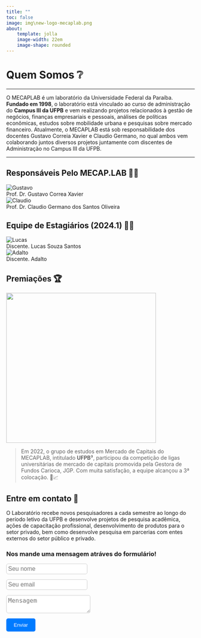 ```yaml
---
title: ""
toc: false
image: img\new-logo-mecaplab.png
about:
    template: jolla
    image-width: 22em
    image-shape: rounded
---
```


# Quem Somos ❔

---

O MECAPLAB é um laboratório da Universidade Federal da Paraíba. **Fundado em 1998**, o laboratório está vinculado ao curso de administração do **Campus III da UFPB** e vem realizando projetos relacionados à gestão de negócios, finanças empresariais e pessoais, análises de políticas econômicas, estudos sobre mobilidade urbana e pesquisas sobre mercado financeiro. Atualmente, o MECAPLAB está sob responsabilidade dos docentes Gustavo Correia Xavier e Claudio Germano, no qual ambos vem colaborando juntos diversos projetos juntamente com discentes de Administração no Campus III da UFPB.

---

## Responsáveis Pelo MECAP.LAB 👨‍🏫

<div class="grid">
  <div class="colunas" style="display: grid; align-items: center; grid-column: auto/span 6">
  ![Gustavo](img\Gustavo.png)
    Prof. Dr. Gustavo Correa Xavier
  </div>
  <div class="colunas" style="display: grid; align-items: center; grid-column: auto/span 6">
  ![Claudio](img\Claudio.png)
    Prof. Dr. Claudio Germano dos Santos Oliveira
  </div>
</div>

## Equipe de Estagiários (2024.1) 👨‍💻

<div class="grid">
  <div class="colunas" style="display: grid; align-items: center; grid-column: auto/span 6">
  ![Lucas](img\Lucas.png)
    Discente. Lucas Souza Santos
  </div>
  <div class="colunas" style="display: grid; align-items: center; grid-column: auto/span 6">
  ![Adalto](img\Adalto.jpeg)
    Discente. Adalto 
  </div>
</div>

## Premiações 🏆

<img src="img\premio-jgp.png" width="400"/>

> Em 2022, o grupo de estudos em Mercado de Capitais do MECAPLAB, intitulado **UFPB³**, participou da competição de ligas universitárias de mercado de capitais promovida pela Gestora de Fundos Carioca, JGP. Com muita satisfação, a equipe alcançou a 3ª colocação. 🎉📈

## Entre em contato 📧

O Laboratório recebe novos pesquisadores a cada semestre ao longo do período letivo da UFPB e desenvolve projetos de pesquisa acadêmica, ações de capacitação profissional, desenvolvimento de produtos para o setor privado, bem como desenvolve pesquisa em parcerias com entes externos do setor público e privado.

### Nos mande uma mensagem atráves do formulário!

<form class="Form" name="contact" method="POST" data-netlify="true">
  <p>
    <label><input type="text" name="name" placeholder="Seu nome" class="form-control"/></label>
  </p>
  <p>
    <label><input type="email" name="email" placeholder="Seu email" class="form-control"/></label>
  </p>
  <p>
    <label><textarea name="message" placeholder="Mensagem" class="form-control"></textarea></label>
  </p>
  <p>
    <button type="submit" class="form-button">Enviar</button>
  </p>
</form>

<style>

.Form {
    margin-top: 1rem;
}
.form-control {
    display: block;
    max-width: 100%;
    padding: 4px;
    border: 1px solid #ccc;
    border-radius: 5px;
    font-size: 16px;
}

.form-button {
    display: -webkit-inline-box;
    padding: 10px 20px;
    color: white;
    background-color: #007BFF;
    border: none;
    border-radius: 5px;
    text-decoration: none;
}
</style>
